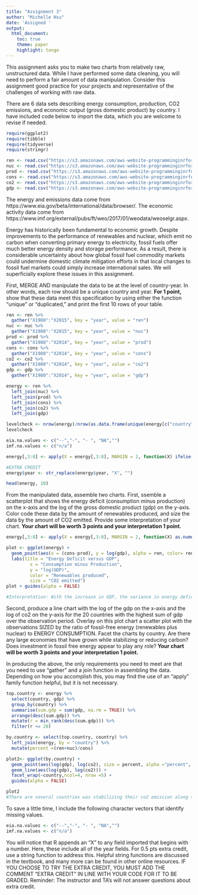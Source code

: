 ```yaml
---
title: "Assignment 3"
author: "Michelle Hsu"
date: 'Assigned '
output: 
  html_document:
    toc: true
    theme: paper
    highlight: tango
---
```


This assignment asks you to make two charts from relatively raw, unstructured data. While I have performed some data cleaning, you will need to perform a fair amount of data manipulation. Consider this assignment good practice for your projects and representative of the challenges of working with raw data. 

There are 6 data sets describing energy consumption, production, CO2 emissions, and economic output (gross domestic product) by country. I have included code below to import the data, which you are welcome to revise if needed. 

```r
require(ggplot2)
require(tibble)
require(tidyverse)
require(stringr)
```

```r
ren <- read.csv("https://s3.amazonaws.com/aws-website-programminginrforanalytics-tbal0/data/EIA_renewables_terajoules.csv", header = TRUE)
nuc <- read.csv("https://s3.amazonaws.com/aws-website-programminginrforanalytics-tbal0/data/EIA_nuclear_terajoules.csv", header = TRUE)
prod <- read.csv("https://s3.amazonaws.com/aws-website-programminginrforanalytics-tbal0/data/EIA_production_terajoules.csv", header = TRUE)
cons <- read.csv("https://s3.amazonaws.com/aws-website-programminginrforanalytics-tbal0/data/EIA_consumption_terajoules.csv", header = TRUE)
co2 <- read.csv("https://s3.amazonaws.com/aws-website-programminginrforanalytics-tbal0/data/EIA_CO2_million_metric_tonnes.csv", header = TRUE)
gdp <- read.csv("https://s3.amazonaws.com/aws-website-programminginrforanalytics-tbal0/data/WEO_gdp_billions_US_dollars.csv", header = TRUE)
```

The energy and emissions data come from https://www.eia.gov/beta/international/data/browser/.
The economic activity data come from https://www.imf.org/external/pubs/ft/weo/2017/01/weodata/weoselgr.aspx.

Energy has historically been fundamental to economic growth. Despite improvements to the performance of renewables and nuclear, which emit no carbon when converting primary energy to electricity, fossil fuels offer much better energy density and storage performance. As a result, there is considerable uncertainty about how global fossil fuel commodity markets could undermine domestic climate mitigation efforts in that local changes to fossil fuel markets could simply increase international sales.  We will superficially explore these issues in this assignment. 

First, MERGE AND manipulate the data to be at the level of country-year. In other words, each row should be a unique country and year. **For 1 point,** show that these data meet this specification by using either the function "unique" or "duplicated," and print the first 10 rows of your table. 


```r
ren <- ren %>%
  gather("X1980":"X2015", key = "year", value = "ren")
nuc <- nuc %>%
  gather("X1980":"X2015", key = "year", value = "nuc")
prod <- prod %>%
  gather("X1980":"X2014", key = "year", value = "prod")
cons <- cons %>%
  gather("X1980":"X2014", key = "year", value = "cons")
co2 <- co2 %>%
  gather("X1980":"X2014", key = "year", value = "co2")
gdp <- gdp %>%
  gather("X1980":"X2014", key = "year", value = "gdp")

energy <- ren %>%
  left_join(nuc) %>%
  left_join(prod) %>%
  left_join(cons) %>%
  left_join(co2) %>%
  left_join(gdp)

levelcheck <- nrow(energy)/nrow(as.data.frame(unique(energy[c("country", "year")])))
levelcheck

eia.na.values <- c("--","-", "- ", "NA","")
imf.na.values <- c("n/a")

energy[,3:8] <- apply(X = energy[,3:8], MARGIN = 2, function(X) ifelse(X %in% eia.na.values|X %in% imf.na.values, NA, X))

#EXTRA CREDIT
energy$year <- str_replace(energy$year, "X", "") 

head(energy, 10)
```

From the manipulated data, assemble two charts. First, ssemble a scatterplot that shows the energy deficit (consumption minus production) on the x-axis and the log of the gross domestic product (gdp) on the y-axis. Color code these data by the amount of renewables produced, and size the data by the amount of CO2 emitted. Provide some interpretation of your chart. **Your chart will be worth 3 points and your interpretation 1 point.** 

```r
energy[,3:8] <- apply(X = energy[,3:8], MARGIN = 2, function(X) as.numeric(X))

plot <- ggplot(energy) +
  geom_point(aes(x = (cons-prod), y = log(gdp), alpha = ren, color= ren , size = co2)) + 
  labs(title = "Energy Deficit versus GDP",
         x = "Consumption minus Production",
         y = "log(GDP)",
         color = "Renewables produced",
         size = "CO2 emitted") 
plot + guides(alpha = FALSE)

#Interpretation: With the increase in GDP, the variance in energy deficit bacomes larger. Also, the CO2 emission increases with GDP, meaning the more developed a country is, the more CO2 it creates. Most of the countries who produce more CO2 tend to have relatively larger energy deficit. There are noticable light blue dots on the chart, which is the renewables energy produced by the country. According to the chart, countries who generate more CO2 have produced more renewable energy, implying that these counties were trying to solve the environment problem by developing renewable energy.
```

Second, produce a line chart with the log of the gdp on the x-axis and the log of co2 on the y-axis for the 20 countries with the highest sum of gdp over the observation period. Overlay on this plot chart a scatter plot with the observations SIZED by the ratio of fossil-free energy (renewables plus nuclear) to ENERGY CONSUMPTION. Facet the charts by country. Are there any large economies that have grown while stabilizing or reducing carbon? Does investment in fossil free energy appear to play any role? **Your chart will be worth 3 points and your interpretation 1 point.**

In producing the above, the only requirements you need to meet are that you need to use "gather" and a join function in assembling the data. Depending on how you accomplish this, you may find the use of an "apply" family function helpful, but it is not necessary.  

```r
top.country <- energy %>%
  select(country, gdp) %>%
  group_by(country) %>%
  summarise(sum.gdp = sum(gdp, na.rm = TRUE)) %>%
  arrange(desc(sum.gdp)) %>%
  mutate(r = min_rank(desc(sum.gdp))) %>%
  filter(r <= 20)

by.country <- select(top.country, country) %>%
  left_join(energy, by = "country") %>%
  mutate(percent =(ren+nuc)/cons) 

plot2<- ggplot(by.country) +
  geom_point(aes(log(gdp), log(co2), size = percent, alpha ="percent", color = percent)) +
  geom_line(aes(log(gdp), log(co2))) +
  facet_wrap(~country,ncol=4, nrow =5) +
  guides(alpha = FALSE)

plot2
#There are several countries was stabilizing their co2 emission along the way of their economy growth such as the countries in Europe, Australia, and Canada. Investment in fossil free energy seems to yield a positive influence on limiting the emission of co2.F For example, France and Sweden have utilized relatively more fossil free energy compared to other countries, judging from the light blue dots on the below graph. Hence, their co2 emission appears to decrease over the time of their economy growth.
```


To save a little time, I include the following character vectors that identify missing values. 

```r
eia.na.values <- c("--","-", "- ", "NA","")
imf.na.values <- c("n/a")
```

You will notice that R appends an "X" to any field imported that begins with a number. Here, these include all of the year fields. For 0.5 pts extra credit, use a string function to address this. Helpful string functions are discussed in the textbook, and many more can be found in other online resources. IF YOU CHOOSE TO TRY THE EXTRA CREDIT, YOU MUST ADD THE COMMENT "EXTRA CREDIT" IN LINE WITH YOUR CODE FOR IT TO BE GRADED. Reminder: The instructor and TA's will not answer
questions about extra credit.


